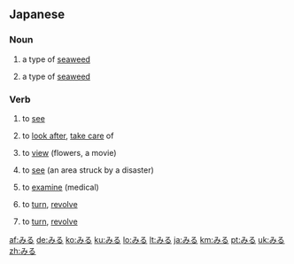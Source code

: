 ==Japanese==

===Noun===
{{ja-noun}}
# {{ja-def|海松}} a type of [[seaweed]]
# {{ja-def|水松}} a type of [[seaweed]]

===Verb===
{{ja-verb|type=2}}
# {{ja-def|見る}} to [[see]]
# {{ja-def|看る}} to [[look after]], [[take care]] of
# {{ja-def|観る}} to [[view]] (flowers, a movie)
# {{ja-def|視る}} to [[see]] (an area struck by a disaster)
# {{ja-def|診る}} to [[examine]] (medical)
# {{ja-def|回る}} to [[turn]], [[revolve]]
# {{ja-def|廻る}} to [[turn]], [[revolve]]

[[af:みる]]
[[de:みる]]
[[ko:みる]]
[[ku:みる]]
[[lo:みる]]
[[lt:みる]]
[[ja:みる]]
[[km:みる]]
[[pt:みる]]
[[uk:みる]]
[[zh:みる]]